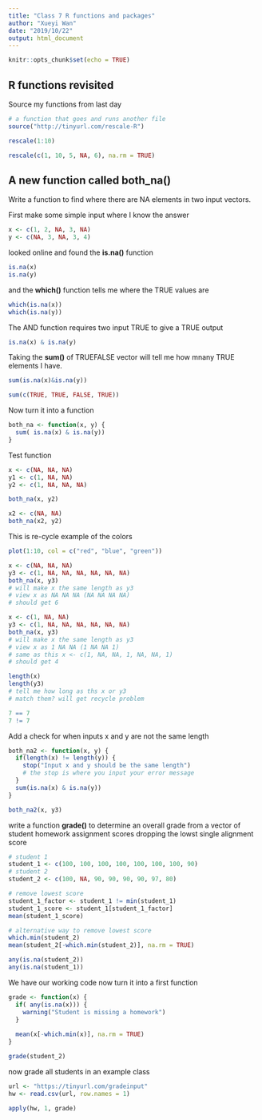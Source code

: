 ```yaml
---
title: "Class 7 R functions and packages"
author: "Xueyi Wan"
date: "2019/10/22"
output: html_document
---
```


```r
knitr::opts_chunk$set(echo = TRUE)
```

## R functions revisited

Source my functions from last day
```r
# a function that goes and runs another file
source("http://tinyurl.com/rescale-R")
```

```r
rescale(1:10)
```

```r
rescale(c(1, 10, 5, NA, 6), na.rm = TRUE)
```

## A new function called both_na()
Write a function to find where there are NA elements in two input vectors.

First make some simple input where I know the answer
```r
x <- c(1, 2, NA, 3, NA)
y <- c(NA, 3, NA, 3, 4)
```

looked online and found the **is.na()** function
```r
is.na(x)
is.na(y)
```

and the **which()** function tells me where the TRUE values are
```r
which(is.na(x))
which(is.na(y))
```

The AND function requires two input TRUE to give a TRUE output
```r
is.na(x) & is.na(y)
```

Taking the **sum()** of TRUEFALSE vector will tell me how mnany TRUE elements I have. 
```r
sum(is.na(x)&is.na(y))
```

```r
sum(c(TRUE, TRUE, FALSE, TRUE))
```


Now turn it into a function
```r
both_na <- function(x, y) {
  sum( is.na(x) & is.na(y))
}
```

Test function
```r
x <- c(NA, NA, NA)
y1 <- c(1, NA, NA)
y2 <- c(1, NA, NA, NA)
```

```r
both_na(x, y2)
```

```r
x2 <- c(NA, NA)
both_na(x2, y2)
```

This is re-cycle example of the colors
```r
plot(1:10, col = c("red", "blue", "green"))
```

```r
x <- c(NA, NA, NA)
y3 <- c(1, NA, NA, NA, NA, NA, NA)
both_na(x, y3)
# will make x the same length as y3
# view x as NA NA NA (NA NA NA NA)
# should get 6

x <- c(1, NA, NA)
y3 <- c(1, NA, NA, NA, NA, NA, NA)
both_na(x, y3)
# will make x the same length as y3
# view x as 1 NA NA (1 NA NA 1)
# same as this x <- c(1, NA, NA, 1, NA, NA, 1)
# should get 4
```

```r
length(x)
length(y3)
# tell me how long as ths x or y3
# match them? will get recycle problem

7 == 7
7 != 7
```


Add a check for when inputs x and y are not the same length
```r
both_na2 <- function(x, y) {
  if(length(x) != length(y)) {
    stop("Input x and y should be the same length")
    # the stop is where you input your error message
  }
  sum(is.na(x) & is.na(y))
}
```

```r
both_na2(x, y3)
```


write a function **grade()** to determine an overall grade from a vector of student homework assignment scores dropping the lowst single alignment score
```r
# student 1
student_1 <- c(100, 100, 100, 100, 100, 100, 100, 90)
# student 2
student_2 <- c(100, NA, 90, 90, 90, 90, 97, 80)
```

```r
# remove lowest score
student_1_factor <- student_1 != min(student_1)
student_1_score <- student_1[student_1_factor]
mean(student_1_score)

# alternative way to remove lowest score
which.min(student_2)
mean(student_2[-which.min(student_2)], na.rm = TRUE)
```

```r
any(is.na(student_2))
any(is.na(student_1))
```


We have our working code now turn it into a first function
```r
grade <- function(x) {
  if( any(is.na(x))) {
    warning("Student is missing a homework")
  }
  
  mean(x[-which.min(x)], na.rm = TRUE)
}
```

```r
grade(student_2)
```


now grade all students in an example class
```r
url <- "https://tinyurl.com/gradeinput"
hw <- read.csv(url, row.names = 1)
```

```r
apply(hw, 1, grade)
```

